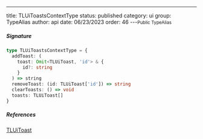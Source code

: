 ---
title: TLUiToastsContextType
status: published
category: ui
group: TypeAlias
author: api
date: 06/23/2023
order: 46
---<Small>Public TypeAlias</Small>




##### Signature


```ts
type TLUiToastsContextType = {
  addToast: (
    toast: Omit<TLUiToast, 'id'> & {
      id?: string
    }
  ) => string
  removeToast: (id: TLUiToast['id']) => string
  clearToasts: () => void
  toasts: TLUiToast[]
}
```

##### References

[TLUiToast](/gen/ui/TLUiToast-interface)

